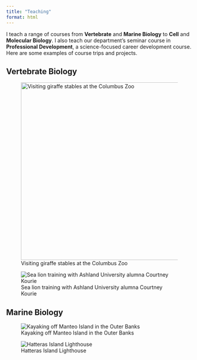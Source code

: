 ```yaml
---
title: "Teaching"
format: html
---
```


I teach a range of courses from **Vertebrate** and **Marine Biology** to **Cell** and **Molecular Biology**. I also teach our department's seminar course in **Professional Development**, a science-focused career development course. Here are some examples of course trips and projects.

## Vertebrate Biology

::: {layout-ncol=2}
![Visiting giraffe stables at the Columbus Zoo](media/col_zoo.jpg){height=5in fig-align="left"}

![Sea lion training with Ashland University alumna Courtney Kourie](media/Kourie col zoo.jpg){fig-align="left"}
:::
## Marine Biology

::: {layout-ncol=2}
![Kayaking off Manteo Island in the Outer Banks](media/obx 1.jpg){fig-align="left"}

![Hatteras Island Lighthouse](media/obx 2.jpg){fig-align="left"}
:::
